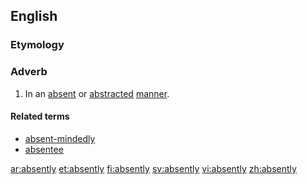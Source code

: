 ==English==

===Etymology===
{{suffix|absent|ly}}

===Adverb===
{{en-adv}}

#In an [[absent]] or [[abstracted]] [[manner]].

====Related terms====
*[[absent-mindedly]]
*[[absentee]]

[[ar:absently]]
[[et:absently]]
[[fi:absently]]
[[sv:absently]]
[[vi:absently]]
[[zh:absently]]
